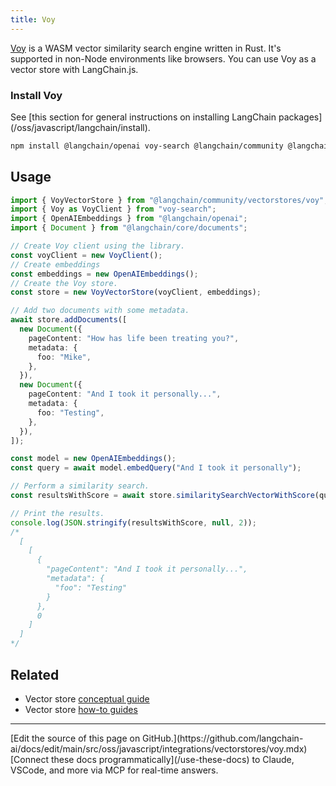 ```yaml
---
title: Voy
---
```


[Voy](https://github.com/tantaraio/voy) is a WASM vector similarity search engine written in Rust.
It's supported in non-Node environments like browsers. You can use Voy as a vector store with LangChain.js.

### Install Voy

<Tip>
See [this section for general instructions on installing LangChain packages](/oss/javascript/langchain/install).
</Tip>

```bash npm
npm install @langchain/openai voy-search @langchain/community @langchain/core
```

## Usage

```typescript
import { VoyVectorStore } from "@langchain/community/vectorstores/voy";
import { Voy as VoyClient } from "voy-search";
import { OpenAIEmbeddings } from "@langchain/openai";
import { Document } from "@langchain/core/documents";

// Create Voy client using the library.
const voyClient = new VoyClient();
// Create embeddings
const embeddings = new OpenAIEmbeddings();
// Create the Voy store.
const store = new VoyVectorStore(voyClient, embeddings);

// Add two documents with some metadata.
await store.addDocuments([
  new Document({
    pageContent: "How has life been treating you?",
    metadata: {
      foo: "Mike",
    },
  }),
  new Document({
    pageContent: "And I took it personally...",
    metadata: {
      foo: "Testing",
    },
  }),
]);

const model = new OpenAIEmbeddings();
const query = await model.embedQuery("And I took it personally");

// Perform a similarity search.
const resultsWithScore = await store.similaritySearchVectorWithScore(query, 1);

// Print the results.
console.log(JSON.stringify(resultsWithScore, null, 2));
/*
  [
    [
      {
        "pageContent": "And I took it personally...",
        "metadata": {
          "foo": "Testing"
        }
      },
      0
    ]
  ]
*/
```

## Related

- Vector store [conceptual guide](/oss/javascript/integrations/vectorstores)
- Vector store [how-to guides](/oss/javascript/integrations/vectorstores)

---

<Callout icon="pen-to-square" iconType="regular">
    [Edit the source of this page on GitHub.](https://github.com/langchain-ai/docs/edit/main/src/oss/javascript/integrations/vectorstores/voy.mdx)
</Callout>
<Tip icon="terminal" iconType="regular">
    [Connect these docs programmatically](/use-these-docs) to Claude, VSCode, and more via MCP for    real-time answers.
</Tip>
